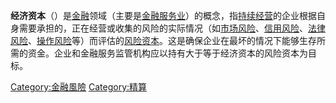 {{Distinguish|资本}}

{{Expand language|1=en|time=2021-03-01T17:03:47+00:00}}
'''经济资本'''（{{lang-en|Economic capital}}）是[[金融|金融]]领域（主要是[[金融服务业|金融服务业]]）的概念，指[[持续经营|持续经营]]的企业根据自身需要承担的，正在经营或收集的风险的实际情况（如[[市场风险|市场风险]]、[[信用风险|信用风险]]、[[法律风险|法律风险]]、[[操作风险|操作风险]]等）而评估的[[风险资本|风险资本]]。这是确保企业在最坏的情况下能够生存所需的资金。企业和金融服务监管机构应以持有大于等于经济资本的风险资本为目标。
{{经济小作品}}

[[Category:金融風險|Category:金融風險]]
[[Category:精算|Category:精算]]